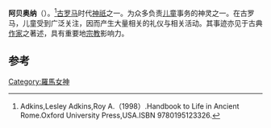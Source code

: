 {{expand|time=2013-10-17T12:15:42+00:00}}
{{Infobox deity|type=roman
| image =Sarcophagus Marcus Cornelius Statius Louvre Ma659 n1.jpg
| caption =古罗马儿童相关浮雕作品
| name = 阿贝奥纳
| god_of = 儿童之神
|script=abeo|script_name=拉丁语}}
'''阿贝奥纳'''（{{lang-en|Abeona}}）。<ref>Adkins,Lesley Adkins,Roy A.（1998）.Handbook to Life in Ancient Rome.Oxford University Press,USA.ISBN 9780195123326.</ref>[[古罗马|古罗马]]时代[[神祇|神祇]]之一。为众多负责[[儿童|儿童]]事务的神灵之一。在古罗马，儿童受到广泛关注，因而产生大量相关的礼仪与相关活动。其事迹亦见于古典[[作家|作家]]之著述，具有重要地[[宗教|宗教]]影响力。

== 参考 ==
{{reflist}}

[[Category:羅馬女神|Category:羅馬女神]]